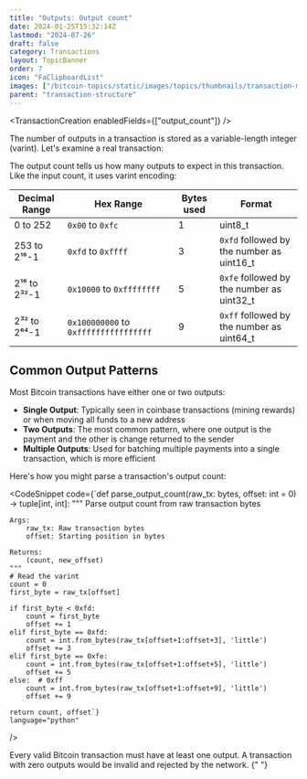 ```yaml
---
title: "Outputs: Output count"
date: 2024-01-25T15:32:14Z
lastmod: "2024-07-26"
draft: false
category: Transactions
layout: TopicBanner
order: 7
icon: "FaClipboardList"
images: ["/bitcoin-topics/static/images/topics/thumbnails/transaction-module/tx-thumbnail-outputcount.jpg"]
parent: "transaction-structure"
---
```


<TransactionCreation enabledFields={["output_count"]} />

The number of outputs in a transaction is stored as a variable-length integer (varint). Let's examine a real transaction:

<div className="dark:hidden w-full rounded-xl overflow-hidden">
    <SvgDisplay
        src="/bitcoin-topics/static/images/topics/transactions/fees/tx-outputcount.png"
        width="100%"
        height="auto"
    />
</div>
<div className="hidden dark:block w-full rounded-xl overflow-hidden">
    <SvgDisplay
        src="/bitcoin-topics/static/images/topics/transactions/fees/tx-outputcount.png"
        width="100%"
        height="auto"
    />
</div>

The output count tells us how many outputs to expect in this transaction. Like the input count, it uses varint encoding:

<div className="overflow-x-auto">
    <table className="min-w-full bg-white dark:bg-gray-900 rounded-lg overflow-hidden">
        <thead className="bg-orange-100 dark:bg-orange-900">
            <tr>
                <th className="px-6 py-3 text-left text-sm font-semibold">
                    Decimal Range
                </th>
                <th className="px-6 py-3 text-left text-sm font-semibold">
                    Hex Range
                </th>
                <th className="px-6 py-3 text-left text-sm font-semibold">
                    Bytes used
                </th>
                <th className="px-6 py-3 text-left text-sm font-semibold">
                    Format
                </th>
            </tr>
        </thead>
        <tbody className="divide-y divide-gray-200 dark:divide-gray-800">
            <tr className="hover:bg-gray-100 dark:hover:bg-gray-800">
                <td className="px-6 py-4">0 to 252</td>
                <td className="px-6 py-4">
                    <code>0x00</code> to <code>0xfc</code>
                </td>
                <td className="px-6 py-4">1</td>
                <td className="px-6 py-4">uint8_t</td>
            </tr>
            <tr className="hover:bg-gray-100 dark:hover:bg-gray-800">
                <td className="px-6 py-4">253 to 2¹⁶-1</td>
                <td className="px-6 py-4">
                    <code>0xfd</code> to <code>0xffff</code>
                </td>
                <td className="px-6 py-4">3</td>
                <td className="px-6 py-4">
                    <code>0xfd</code> followed by the number as uint16_t
                </td>
            </tr>
            <tr className="hover:bg-gray-100 dark:hover:bg-gray-800">
                <td className="px-6 py-4">2¹⁶ to 2³²-1</td>
                <td className="px-6 py-4">
                    <code>0x10000</code> to <code>0xffffffff</code>
                </td>
                <td className="px-6 py-4">5</td>
                <td className="px-6 py-4">
                    <code>0xfe</code> followed by the number as uint32_t
                </td>
            </tr>
            <tr className="hover:bg-gray-100 dark:hover:bg-gray-800">
                <td className="px-6 py-4">2³² to 2⁶⁴-1</td>
                <td className="px-6 py-4">
                    <code>0x100000000</code> to <code>0xffffffffffffffff</code>
                </td>
                <td className="px-6 py-4">9</td>
                <td className="px-6 py-4">
                    <code>0xff</code> followed by the number as uint64_t
                </td>
            </tr>
        </tbody>
    </table>
</div>

## Common Output Patterns

Most Bitcoin transactions have either one or two outputs:

-   **Single Output**: Typically seen in coinbase transactions (mining rewards) or when moving all funds to a new address
-   **Two Outputs**: The most common pattern, where one output is the payment and the other is change returned to the sender
-   **Multiple Outputs**: Used for batching multiple payments into a single transaction, which is more efficient

<ExpandableAlert title="Implementation Example" type="info">
Here's how you might parse a transaction's output count:

<CodeSnippet
    code={`def parse_output_count(raw_tx: bytes, offset: int = 0) -> tuple[int, int]:
    """
    Parse output count from raw transaction bytes
    
    Args:
        raw_tx: Raw transaction bytes
        offset: Starting position in bytes
        
    Returns:
        (count, new_offset)
    """
    # Read the varint
    count = 0
    first_byte = raw_tx[offset]
    
    if first_byte < 0xfd:
        count = first_byte
        offset += 1
    elif first_byte == 0xfd:
        count = int.from_bytes(raw_tx[offset+1:offset+3], 'little')
        offset += 3
    elif first_byte == 0xfe:
        count = int.from_bytes(raw_tx[offset+1:offset+5], 'little')
        offset += 5
    else:  # 0xff
        count = int.from_bytes(raw_tx[offset+1:offset+9], 'little')
        offset += 9
        
    return count, offset`}
    language="python"
/>
</ExpandableAlert>

<ExpandableAlert title="Note" type="info">
    Every valid Bitcoin transaction must have at least one output. A transaction
    with zero outputs would be invalid and rejected by the network.
</ExpandableAlert>{" "}
